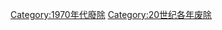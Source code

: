 {{discat|197|0|1969|1971}}
{{Commonscat|1970 disestablishments}}

[[Category:1970年代廢除|Category:1970年代廢除]]
[[Category:20世纪各年废除|Category:20世纪各年废除]]